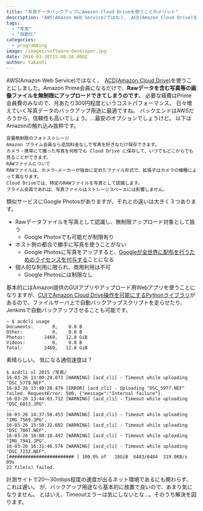 ```yaml
---
title: "写真データバックアップにAmazon Cloud Driveを使うことのメリット"
description: "AWS(Amazon Web Service)ではなく、　ACD(Amazon Cloud Drive)を使うことにしました。Amazon Prime会員になる..."
tags:
  - "写真"
  - "自動化"
categories:
  - programming
image: /images/software-developer.jpg
date: 2016-03-30T15:40:16.000Z
author: takashi
---
```



AWS(Amazon Web Service)ではなく、　<a href="http://www.amazon.co.jp/gp/feature.html?docId=3077664656">ACD(Amazon Cloud Drive)</a>を使うことにしました。Amazon Prime会員になるだけで、<strong>Rawデータを含む写真等の画像ファイルを無制限にアップロードできてしまうのです</strong>。
必要な経費はPrime会員費のみなので、月あたり300円程度というコストパフォーマンス。
日々増えていく写真データのバックアップ用途に最適ですね。
バックエンドはAWSだろうから、信頼性も高いでしょう。…最安のオプションでしょうけど。
以下はAmazonの触れ込み抜粋です。
<pre><code>容量無制限のフォトストレージ
Amazon プライム会員なら追加料金なしで写真を好きなだけ保存できます。
カメラ・携帯にて撮った写真を何枚でも Cloud Drive に保存して、いつでもどこからでも見ることができます。
RAWファイルについて
RAWファイルは、カメラ―メーカーが独自に定めたファイル形式で、拡張子はカメラの機種によって異なります。
Cloud Driveでは、特定のRAWファイルを写真として認識します。
プライム会員であれば、写真ファイルはストレージスペースには影響しません。
</code></pre>
類似サービスにGoogle Photosがありますが、それとの違いは大きく３つあります。
<ul>
<li>Rawデータファイルを写真として認識し、無制限アップロード対象として扱う
<ul>
<li>Google Photosでも可能だが制限有り</li>
</ul></li>
<li>ホスト側の都合で勝手に写真を使うことがない
<ul>
<li>Google Photosに写真をアップすると、<a href="https://www.google.com/intl/ja/policies/terms/">Googleが全世界に配布を行うためのライセンスを付与する</a>ことになる</li>
</ul></li>
<li>個人的な利用に限られ、商用利用は不可
<ul>
<li>Google Photosには制限なし</li>
</ul></li>
</ul>
基本的にはAmazon提供のGUIアプリやアップロード用Webアプリを使うことになりますが、<a href="https://github.com/yadayada/acd_cli">CUIでAmazon Cloud Drive操作を可能にするPythonライブラリ</a>があるので、ファイルサーバ上で自動バックアップスクリプトを走らせたり、Jenkinsで自動バックアップさせることも可能です。
<pre><code class="shell">~ $ acdcli usage
Documents:       0,    0.0 B
Other:           0,    0.0 B
Photos:       2469,   12.8 GiB
Videos:          0,    0.0 B
Total:        2469,   12.8 GiB
</code></pre>
素晴らしい。
気になる通信速度は？
<pre><code class="shell">$ acdcli ul 2015 /写真/
16-03-26 13:00:29.073 [WARNING] [acd_cli] - Timeout while uploading "DSC_5779.NEF".
16-03-26 13:40:20.479 [ERROR] [acd_cli] - Uploading "DSC_5977.NEF" failed. RequestError: 500, {"message":"Internal failure"}.
16-03-26 13:44:03.712 [WARNING] [acd_cli] - Timeout while uploading "DSC_6013.JPG".
...
16-03-26 14:37:58.453 [WARNING] [acd_cli] - Timeout while uploading "IMG_7569.JPG".
16-03-26 15:58:32.602 [WARNING] [acd_cli] - Timeout while uploading "DSC_7007.NEF".
16-03-26 16:08:18.497 [WARNING] [acd_cli] - Timeout while uploading "IMG_7941.JPG".
16-03-26 16:31:46.576 [WARNING] [acd_cli] - Timeout while uploading "DSC_7232.NEF".
[######################## ] 100.0% of   28GiB  6483/6484  319.0KB/s      09s
22 file(s) failed.
</code></pre>
計測サイトで20〜30mbps程度の速度が出るネット環境であるにも関わらず、これは遅い。
が、バックアップ用途なら基本的に放置で良いので、あまり気になりません。
とはいえ、Timeoutエラーは気にしないとな…。そのうち解決を図ります。